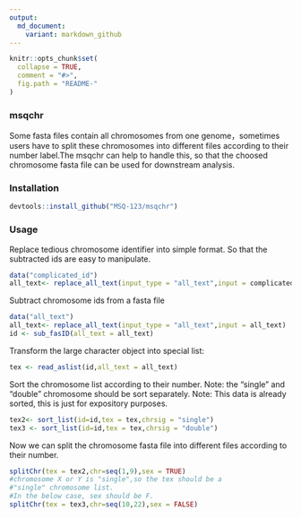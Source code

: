 ```yaml
---
output:
  md_document:
    variant: markdown_github
---
```


<!-- README.md is generated from README.Rmd. Please edit that file -->

```r
knitr::opts_chunk$set(
  collapse = TRUE,
  comment = "#>",
  fig.path = "README-"
)
```


### msqchr

Some fasta files contain all chromosomes from one genome，sometimes users have to split these chromosomes into different files according to their number label.The msqchr can help to handle this, so that the choosed chromosome fasta file can be used for downstream analysis.

### Installation

```r
devtools::install_github("MSQ-123/msqchr")
```
  
### Usage
Replace tedious chromosome identifier into simple format. So that the subtracted ids are easy to manipulate.
```r
data("complicated_id")
all_text<- replace_all_text(input_type = "all_text",input = complicated_id)
```
Subtract chromosome ids from a fasta file
```r
data("all_text")
all_text<- replace_all_text(input_type = "all_text",input = all_text)
id <- sub_fasID(all_text = all_text)
```
Transform the large character object into special list:
```r
tex <- read_aslist(id,all_text = all_text)
```
Sort the chromosome list according to their number. Note: the "single" and "double" chromosome should be sort separately.
Note: This data is already sorted, this is just for expository purposes.
```r
tex2<- sort_list(id=id,tex = tex,chrsig = "single")
tex3 <- sort_list(id=id,tex = tex,chrsig = "double")
```
Now we can split the chromosome fasta file into different files according to their number.
```r
splitChr(tex = tex2,chr=seq(1,9),sex = TRUE)
#chromosome X or Y is "single",so the tex should be a
#"single" chromosome list.
#In the below case, sex should be F.
splitChr(tex = tex3,chr=seq(10,22),sex = FALSE)
```
